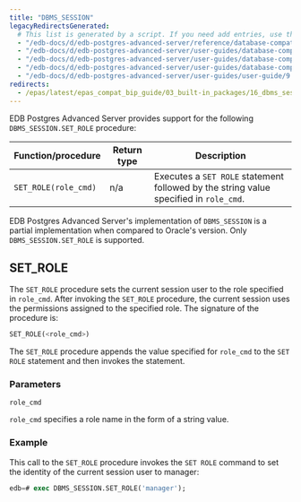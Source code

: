 ```yaml
---
title: "DBMS_SESSION"
legacyRedirectsGenerated:
  # This list is generated by a script. If you need add entries, use the `legacyRedirects` key.
  - "/edb-docs/d/edb-postgres-advanced-server/reference/database-compatibility-for-oracle-developers-reference-guide/9.6/Database_Compatibility_for_Oracle_Developers_Reference_Guide.1.090.html"
  - "/edb-docs/d/edb-postgres-advanced-server/user-guides/database-compatibility-for-oracle-developers-built-in-package-guide/9.6/Database_Compatibility_for_Oracle_Developers_Built-in_Package_Guide.1.29.html"
  - "/edb-docs/d/edb-postgres-advanced-server/user-guides/database-compatibility-for-oracle-developers-guide/9.5/Database_Compatibility_for_Oracle_Developers_Guide.1.202.html"
  - "/edb-docs/d/edb-postgres-advanced-server/user-guides/database-compatibility-for-oracle-developers-guide/9.5/Database_Compatibility_for_Oracle_Developers_Guide.1.116.html"
  - "/edb-docs/d/edb-postgres-advanced-server/user-guides/user-guide/9.5/EDB_Postgres_Enterprise_Guide.1.160.html"
redirects:
  - /epas/latest/epas_compat_bip_guide/03_built-in_packages/16_dbms_session/ #generated for docs/epas/reorg-role-use-case-mode
---
```


EDB Postgres Advanced Server provides support for the following `DBMS_SESSION.SET_ROLE` procedure:

| Function/procedure   | Return type | Description                                                                           |
| -------------------- | ----------- | ------------------------------------------------------------------------------------- |
| `SET_ROLE(role_cmd)` | n/a         | Executes a `SET ROLE` statement followed by the string value specified in `role_cmd`. |

EDB Postgres Advanced Server's implementation of `DBMS_SESSION` is a partial implementation when compared to Oracle's version. Only `DBMS_SESSION.SET_ROLE` is supported.

## SET_ROLE

The `SET_ROLE` procedure sets the current session user to the role specified in `role_cmd`. After invoking the `SET_ROLE` procedure, the current session uses the permissions assigned to the specified role. The signature of the procedure is:

```sql
SET_ROLE(<role_cmd>)
```

The `SET_ROLE` procedure appends the value specified for `role_cmd` to the `SET ROLE` statement and then invokes the statement.

### Parameters

`role_cmd`

 `role_cmd` specifies a role name in the form of a string value.

### Example

This call to the `SET_ROLE` procedure invokes the `SET ROLE` command to set the identity of the current session user to manager:

```sql
edb=# exec DBMS_SESSION.SET_ROLE('manager');
```
